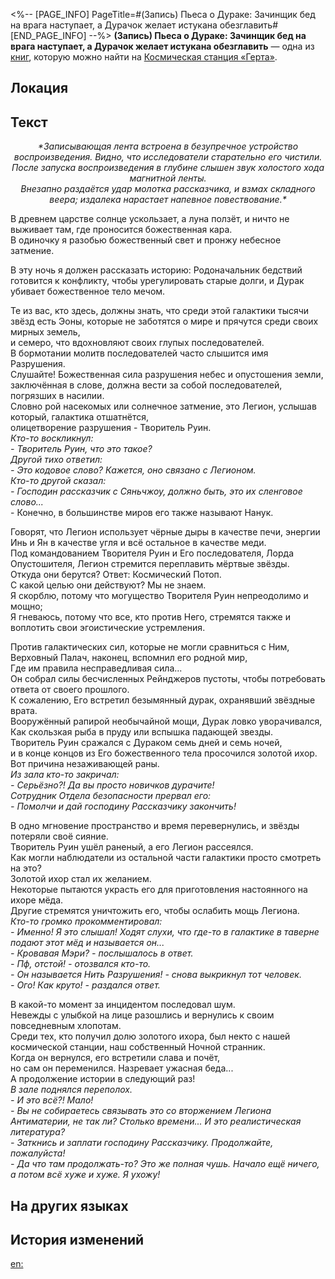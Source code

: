 <%-- [PAGE_INFO]
PageTitle=#(Запись) Пьеса о Дураке: Зачинщик бед на врага наступает, а Дурачок желает истукана обезглавить#
[END_PAGE_INFO] --%>
{{Дополнить}}
{{Книга Инфобокс
|id           = 133
|Название     = 
|Изображение  = Журнал с КСГ.png
|Мир          = Космическая станция «Герта»
|Томов        = 1
|Автор        = <!--нужно добавить-->
|Описание     = Сборник музыкального сопровождения и текстов к песням для «Пьесы о Дураке». Записи были конвертированы с аудиоплёнки.
|Том1         = {{tx}}
|Источник1    = {{tx|Отсутствует источник}}
|Персонажи    = 
|Фракции      = 
}}
'''(Запись) Пьеса о Дураке: Зачинщик бед на врага наступает, а Дурачок желает истукана обезглавить''' — одна из [[Книги|книг]], которую можно найти на [[Космическая станция «Герта»]].

==Локация==
{{Отметка карты|<!--название карты-->|<!--id отметки-->}}

==Текст==
<div align="center">''*Записывающая лента встроена в безупречное устройство воспроизведения. Видно, что исследователи старательно его чистили.''<br />
''После запуска воспроизведения в глубине слышен звук холостого хода магнитной ленты.''<br />
''Внезапно раздаётся удар молотка рассказчика, и взмах складного веера; издалека нарастает напевное повествование.*''</div>

В древнем царстве солнце ускользает, а луна ползёт, и ничто не выживает там, где проносится божественная кара.<br />
В одиночку я разобью божественный свет и пронжу небесное затмение.

В эту ночь я должен рассказать историю: Родоначальник бедствий готовится к конфликту, чтобы урегулировать старые долги, и Дурак убивает божественное тело мечом.

Те из вас, кто здесь, должны знать, что среди этой галактики тысячи звёзд есть Эоны, которые не заботятся о мире и прячутся среди своих мирных земель,<br />
и семеро, что вдохновляют своих глупых последователей.<br />
В бормотании молитв последователей часто слышится имя Разрушения.<br />
Слушайте! Божественная сила разрушения небес и опустошения земли, заключённая в слове, должна вести за собой последователей, погрязших в насилии.<br />
Словно рой насекомых или солнечное затмение, это Легион, услышав который, галактика отшатнётся,<br />
олицетворение разрушения - Творитель Руин.<br />
''Кто-то воскликнул:<br />
- Творитель Руин, что это такое?''<br />
''Другой тихо ответил:<br />
- Это кодовое слово? Кажется, оно связано с Легионом.''<br />
''Кто-то другой сказал:<br />
- Господин рассказчик с Сяньчжоу, должно быть, это их сленговое слово...''<br />
- Конечно, в большинстве миров его также называют Нанук.

Говорят, что Легион использует чёрные дыры в качестве печи, энергии Инь и Ян в качестве угля и всё остальное в качестве меди.<br />
Под командованием Творителя Руин и Его последователя, Лорда Опустошителя, Легион стремится переплавить мёртвые звёзды.<br />
Откуда они берутся? Ответ: Космический Потоп.<br />
С какой целью они действуют? Мы не знаем.<br />
Я скорблю, потому что могущество Творителя Руин непреодолимо и мощно;<br />
Я гневаюсь, потому что все, кто против Него, стремятся также и воплотить свои эгоистические устремления.

Против галактических сил, которые не могли сравниться с Ним, Верховный Палач, наконец, вспомнил его родной мир,<br />
Где им правила несправедливая сила...<br />
Он собрал силы бесчисленных Рейнджеров пустоты, чтобы потребовать ответа от своего прошлого.<br />
К сожалению, Его встретил безымянный дурак, охранявший звёздные врата.<br />
Вооружённый рапирой необычайной мощи, Дурак ловко уворачивался,<br />
Как скользкая рыба в пруду или вспышка падающей звезды.<br />
Творитель Руин сражался с Дураком семь дней и семь ночей,<br />
и в конце концов из Его божественного тела просочился золотой ихор.<br />
Вот причина незаживающей раны.<br />
''Из зала кто-то закричал:<br />
- Серьёзно?! Да вы просто новичков дурачите!''<br />
''Сотрудник Отдела безопасности прервал его:<br />
- Помолчи и дай господину Рассказчику закончить!''

В одно мгновение пространство и время перевернулись, и звёзды потеряли своё сияние.<br />
Творитель Руин ушёл раненый, а его Легион рассеялся.<br />
Как могли наблюдатели из остальной части галактики просто смотреть на это?<br />
Золотой ихор стал их желанием.<br />
Некоторые пытаются украсть его для приготовления настоянного на ихоре мёда.<br />
Другие стремятся уничтожить его, чтобы ослабить мощь Легиона.<br />
''Кто-то громко прокомментировал:<br />
- Именно! Я это слышал! Ходят слухи, что где-то в галактике в таверне подают этот мёд и называется он...''<br />
''- Кровавая Мэри? - послышалось в ответ.''<br />
''- Пф, отстой! - отозвался кто-то.''<br />
''- Он называется Нить Разрушения! - снова выкрикнул тот человек.''<br />
''- Ого! Как круто! - раздался ответ.''

В какой-то момент за инцидентом последовал шум.<br />
Невежды с улыбкой на лице разошлись и вернулись к своим повседневным хлопотам.<br />
Среди тех, кто получил долю золотого ихора, был некто с нашей космической станции, наш собственный Ночной странник.<br />
Когда он вернулся, его встретили слава и почёт,<br />
но сам он переменился. Назревает ужасная беда...<br />
А продолжение истории в следующий раз!<br />
''В зале поднялся переполох.''<br />
''- И это всё?! Мало!''<br />
''- Вы не собираетесь связывать это со вторжением Легиона Антиматерии, не так ли? Столько времени... И это реалистическая литература?''<br />
''- Заткнись и заплати господину Рассказчику. Продолжайте, пожалуйста!''<br />
''- Да что там продолжать-то? Это же полная чушь. Начало ещё ничего, а потом всё хуже и хуже. Я ухожу!''

==На других языках==
{{На других языках
|en   = (Recording) A Fool's Play: Calamity's Wrath Seeks Olden Clash, Fool's Blade Rends Divine Flesh
|zhs  = 【录音带】愚人戏：祸祖砺兵寻旧恨，愚人挥剑斩金身
|zht  = 【錄音帶】愚人戲：禍祖礪兵尋舊恨，愚人揮劍斬金身
|ja   = 【録音テープ】風刺劇：禍祖は昔日の恨みを負い、愚者は剣を振るい金身を斬る
|ko   = [녹음테이프] 풍자극: 재앙신은 해묵은 원한을 갚기 위해 분쟁을 준비하고, 어리석은 자는 신을 향해 칼을 휘두른다.
|es   = [Grabación] Obra teatral: El progenitor de las calamidades se prepara para saldar viejas deudas y el tonto corta el cuerpo divino con una espada
|fr   = (Enregistrement) Un jeu de dupes&nbsp;: La colère de la calamité se prépare à régler de vieilles rancunes, tandis que l'épée du fou tranche la chair divine
|ru   = (Запись) Пьеса о Дураке: Зачинщик бед на врага наступает, а Дурачок желает истукана обезглавить
|th   = [เทปบันทึก] ละครเสียดสี: ต้นกำเนิดแห่งภัยพิบัติเตรียมการเพื่อสะสางความแค้นในอดีต ผู้โง่เขลาฟาดดาบไปยังร่างสีทอง
|vi   = Băng Ghi Âm Phim Kẻ Ngốc: Mài Gươm Phục Thù, Kẻ Ngốc Chém Đôi Thân Vàng Ngọc.
|de   = (Aufzeichnung) Ein Narrenspiel: Der Schöpfer der Kalamität bereitet sich auf einen Konflikt vor und der Narr erschlägt den göttlichen Körper mit einem Schwert
|id   = (Rekaman) Drama Orang Bodoh: Kemarahan Leluhur untuk Mengejar Dendam Lama, Pedang si Bodoh Para Hancurkan Tubuh Ilahi
|pt   = (Gravação) Um Jogo de Tolos: A Ira da Calamidade Busca Embates Antigos, a Lâmina do Tolo Dilacera a Carne Divina
}}

==История изменений==
{{История изменений|3.5}}

[[en:]]